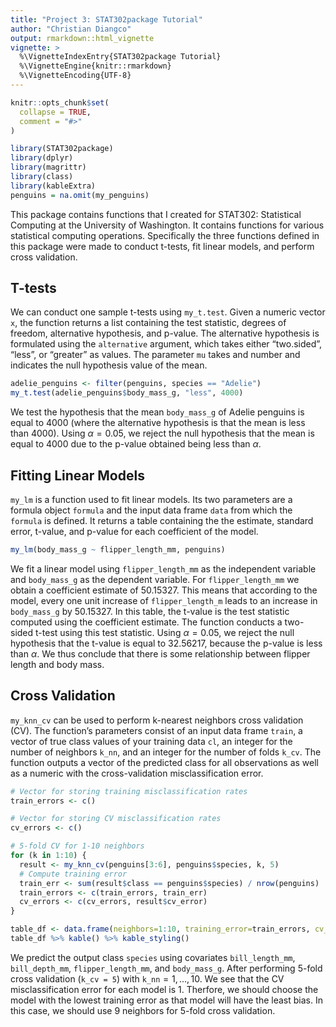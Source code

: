 ```yaml
---
title: "Project 3: STAT302package Tutorial"
author: "Christian Diangco"
output: rmarkdown::html_vignette
vignette: >
  %\VignetteIndexEntry{STAT302package Tutorial}
  %\VignetteEngine{knitr::rmarkdown}
  %\VignetteEncoding{UTF-8}
---
```


```r
knitr::opts_chunk$set(
  collapse = TRUE,
  comment = "#>"
)
```

```r
library(STAT302package)
library(dplyr)
library(magrittr)
library(class)
library(kableExtra)
penguins = na.omit(my_penguins)

```

This package contains functions that I created for STAT302: Statistical Computing at the University of Washington. It contains functions for various statistical computing operations. Specifically the three functions defined in this package were made to conduct t-tests, fit linear models, and perform cross validation.

## T-tests
We can conduct one sample t-tests using `my_t.test`. Given a numeric vector `x`, the function returns a list containing the test statistic, degrees of freedom, alternative hypothesis, and p-value. The alternative hypothesis is formulated using the `alternative` argument, which takes either  "two.sided", "less", or "greater" as values. The parameter `mu` takes and number and indicates the null hypothesis value of the mean.
```r
adelie_penguins <- filter(penguins, species == "Adelie")
my_t.test(adelie_penguins$body_mass_g, "less", 4000)
```
We test the hypothesis that the mean `body_mass_g` of Adelie penguins is equal to $4000$ (where the alternative hypothesis is that the mean is less than $4000$). Using $\alpha =0.05$, we reject the null hypothesis that the mean is equal to $4000$ due to the p-value obtained being less than $\alpha$.

## Fitting Linear Models
`my_lm` is a function used to fit linear models. Its two parameters are a formula object `formula` and the input data frame `data` from which the `formula` is defined. It returns a table containing the the estimate, standard error, t-value, and p-value for each coefficient of the model.
```r
my_lm(body_mass_g ~ flipper_length_mm, penguins)
```
We fit a linear model using `flipper_length_mm` as the independent variable and `body_mass_g` as the dependent variable. For `flipper_length_mm` we obtain a coefficient estimate of $50.15327$. This means that according to the model, every one unit increase of `flipper_length_m` leads to an increase in `body_mass_g` by $50.15327$. In this table, the t-value is the test statistic computed using the coefficient estimate. The function conducts a two-sided t-test using this test statistic. Using $\alpha =0.05$, we reject the null hypothesis that the t-value is equal to $32.56217$, because the p-value is less than $\alpha$. We thus conclude that there is some relationship between flipper length and body mass.

## Cross Validation
`my_knn_cv` can be used to perform k-nearest neighbors cross validation (CV). The function's parameters consist of an input data frame `train`, a vector of true class values of your training data `cl`, an integer for the number of neighbors `k_nn`, and an integer for the number of folds `k_cv`. The function outputs a vector of the predicted class for all observations as well as a numeric with the cross-validation misclassification error.
```r
# Vector for storing training misclassification rates
train_errors <- c()

# Vector for storing CV misclassification rates
cv_errors <- c()

# 5-fold CV for 1-10 neighbors
for (k in 1:10) {
  result <- my_knn_cv(penguins[3:6], penguins$species, k, 5)
  # Compute training error
  train_err <- sum(result$class == penguins$species) / nrow(penguins)
  train_errors <- c(train_errors, train_err)
  cv_errors <- c(cv_errors, result$cv_error)
}

table_df <- data.frame(neighbors=1:10, training_error=train_errors, cv_error=cv_errors)
table_df %>% kable() %>% kable_styling()
```
We predict the output class `species` using covariates `bill_length_mm`, `bill_depth_mm`, `flipper_length_mm`, and `body_mass_g`. After performing $5$-fold cross validation (`k_cv = 5`) with `k_nn`$=1,...,10$. We see that the CV misclassification error for each model is 1. Therfore, we should choose the model with the lowest training error as that model will have the least bias. In this case, we should use $9$ neighbors for $5$-fold cross validation.

